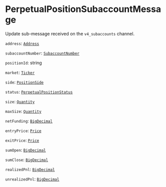 
# PerpetualPositionSubaccountMessage

Update sub-message received on the `v4_subaccounts` channel.

`address`: [`Address`]

`subaccountNumber`: [`SubaccountNumber`]

`positionId`: string

`market`: [`Ticker`]

`side`: [`PositionSide`]

`status`: [`PerpetualPositionStatus`]

`size`: [`Quantity`]

`maxSize`: [`Quantity`]

`netFunding`: [`BigDecimal`]

`entryPrice`: [`Price`]

`exitPrice`: [`Price`] <Opt/>

`sumOpen`: [`BigDecimal`]

`sumClose`: [`BigDecimal`]

`realizedPnl`: [`BigDecimal`] <Opt/>

`unrealizedPnl`: [`BigDecimal`] <Opt/>

[`Address`]: /types/address
[`SubaccountNumber`]: /types/subaccount_number
[`Ticker`]: /types/ticker
[`Quantity`]: /types/quantity
[`BigDecimal`]: /types/big_decimal
[`Price`]: /types/price
[`PositionSide`]: /types/position_side
[`PerpetualPositionStatus`]: /types/perpetual_position_status
